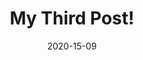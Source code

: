 ---
title: My Third Post!
slug: my-third-post
date: 2020-15-09
featureImage: mountain.jpg
excerpt: Habitant paretra
---